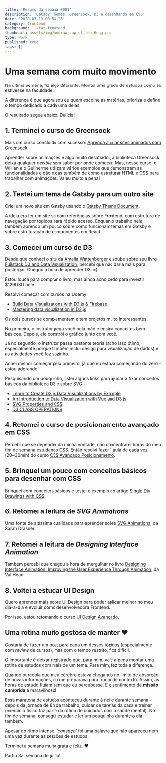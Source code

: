 ```yaml
---
title: 'Resumo da semana #001'
description: 'Gatsby Themes, Greensock, D3 e desenhando em CSS'
date: '2020-07-13 00:54:23'
category: frontend
background: '--cat-frontend'
thumbnail: assets/img/undraw_cup_of_tea_6nqg.png
type: work
published: true
tags: []
---
```


# Uma semana com muito movimento

Na última semana, fiz algo diferente. Montei uma grade de estudos como se estivesse na faculdade.

A diferença é que agora sou eu quem escolhe as matérias, prioriza e define o tempo dedicado a cada uma delas. 

O resultado segue abaixo. Delícia!

## 1. Terminei o curso de Greensock

Mais um curso concluído com sucesso: [Aprenda a criar sites animados com Greensock](https://www.udemy.com/course/aprenda-a-criar-sites-animados-com-greensock/). 

Aprender sobre animações é algo muito desafiador, a biblioteca Greensock deixa qualquer *newbie* sem saber por onde começar. Mas, nesse curso, o Willian e o Guilherme utilizam vários exemplos que demonstram as funcionalidades e dão dicas também de como estruturar HTML e CSS para trabalhar com animações. Valeu muito a pena!

## 2. Testei um tema de Gatsby para um outro site

Criei um novo site em Gatsby usando o [Gatsby Theme Document](https://github.com/codebushi/gatsby-theme-document). 

A ideia era ter um site só com referências sobre Frontend, com estrutura de navegação por tópicos para rápido acesso. Enquanto trabalho nele, também aprendo um pouco sobre como funcionam temas em Gatsby e sobre estruturação de componentes em React.

## 3. Comecei um curso de D3

Desde que conheci o site da [Amelia Wattenberger](https://wattenberger.com/) e soube sobre seu livro [Fullstack D3 and Data Visualization](https://www.newline.co/fullstack-d3), percebi que não daria mais para postergar. Chegou a hora de aprender D3. =)

Estou louca para comprar o livro, mas ainda acho cedo para investir $129USD nele. 

Resolvi começar com cursos na Udemy:

- [Build Data Visualizations with D3.js & Firebase](https://www.udemy.com/share/1020mmB0oSeVtQ/)
- [Mastering data visualization in D3.js](https://www.udemy.com/share/101XxQB0oSeVtQ/)

Os dois cursos se complementam e tem projetos muito interessantes. 

No primeiro, o instrutor pega você pela mão e ensina conceitos bem básicos. Depois, ele constrói o gráfico junto com você. 

Já no segundo, o instrutor passa bastante teoria (acho isso ótimo, especialmente porque também inclui design para visualização de dados) e as atividades você faz sozinho. 

Achei melhor começar pelo primeiro, já que eu estava começando do zero - estou adorando! 

Pesquisando um pouquinho, listei alguns links para ajudar a fixar conceitos básicos da biblioteca D3 e sobre SVG:

- [Learn to Create D3.js Data Visualizations by Example](https://www.sitepoint.com/d3-js-data-visualizations/)
- [An Introduction to Data Visualization with Vue and D3.js](https://www.sitepoint.com/vue-d3-data-visualization-intro/)
- [SVG Properties and CSS](https://css-tricks.com/svg-properties-and-css/)
- [D3 CLASS OPERATIONS](https://jaketrent.com/post/d3-class-operations/)

## 4. Retomei o curso de posicionamento avançado em CSS

Percebi que se depender da minha vontade, não concentrarei horas do meu fim de semana estudando CSS. Então resolvi fazer 1 aula de cada vez (20~30min) do curso [CSS Avançado Posicionamento](https://www.origamid.com/curso/css-avancado-posicionamento/). 

## 5. Brinquei um pouco com conceitos básicos para desenhar com CSS

Brinquei com conceitos básicos e testei o exemplo do artigo [Single Div Drawings with CSS](https://hacks.mozilla.org/2014/09/single-div-drawings-with-css/).

## 6. Retomei a leitura de *SVG Animations*

Uma fonte de altíssima qualidade para aprender sobre [SVG Animations](https://www.amazon.com.br/SVG-Animations-Sarah-Drasner/dp/1491939702), da Sarah Drasner. 

## 7. Retomei a leitura de *Designing Interface Animation*

Também percebi que chegou a hora de mergulhar no livro [Designing Interface Animation: Improving the User Experience Through Animation](https://www.amazon.com.br/Designing-Interface-Animation-Improving-Experience-ebook/dp/B01J4NKSZA), da Val Head.

## 8. Voltei a estudar UI Design

Quero aprender mais sobre UI Design para poder aplicar melhor no meu dia-a-dia e evoluir como desenvolvedora Frontend. 

Por isso, estou retomando o curso [UI Design Avançado](https://www.origamid.com/curso/ui-design-avancado/).

## Uma rotina muito gostosa de manter ❤ 

Gostaria de fazer um post para cada um desses tópicos (especialmente com *review* de cursos), mas com o tempo restrito, fica difícil. 

O importante é deixar registrado que, para mim, vale a pena montar uma rotina de estudos com mais de um tema. Para mim, fez toda a diferença. 

Quando percebia que meu cérebro estava chegando no limite de absorção de novas informações, eu me preparava para trocar de contexto. Assim, as horas de estudo fluíam sem que eu percebesse. E o sentimento de **missão cumprida** é maravilhoso!

Essa maratona de estudos aconteceu durante à noite durante semana - depois da jornada de 8h de trabalho, cuidar de tarefas da casa e treinar (exercício físico faz parte da rotina de cuidados com a saúde mental). No fim de semana, consegui estudar e ler um pouquinho durante o dia também.

Apesar do ritmo intenso, *'cansaço'* foi uma palavra que não apareceu nem uma vez durante as sessões de estudos. 

Terminei a semana muito grata e feliz. ❤ 

Partiu 3a. semana de julho!